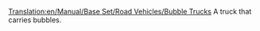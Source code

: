 [[Translation:en/Manual/Base Set/Road Vehicles/Bubble Trucks]]
{{en/Expand|writing this article in general.}}
A truck that carries bubbles.